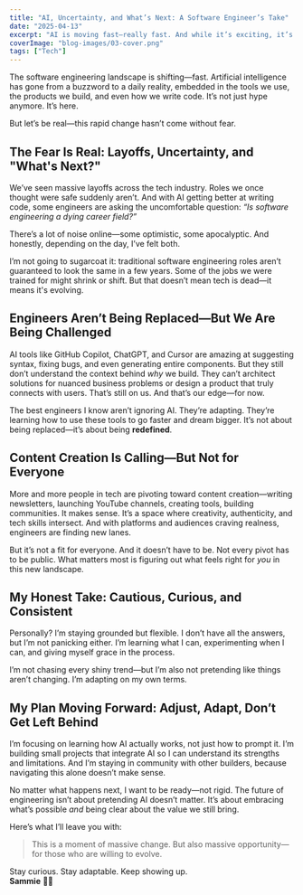 ```yaml
---
title: "AI, Uncertainty, and What’s Next: A Software Engineer’s Take"
date: "2025-04-13"
excerpt: "AI is moving fast—really fast. And while it’s exciting, it’s also a little scary. Here’s how I’m navigating this shift as a software engineer, and why adapting isn’t optional."
coverImage: "blog-images/03-cover.png"
tags: ["Tech"]
---
```


The software engineering landscape is shifting—fast. Artificial intelligence has gone from a buzzword to a daily reality, embedded in the tools we use, the products we build, and even how we write code. It’s not just hype anymore. It’s here.

But let’s be real—this rapid change hasn’t come without fear. 

## The Fear Is Real: Layoffs, Uncertainty, and "What's Next?"

We’ve seen massive layoffs across the tech industry. Roles we once thought were safe suddenly aren’t. And with AI getting better at writing code, some engineers are asking the uncomfortable question: _“Is software engineering a dying career field?”_

There’s a lot of noise online—some optimistic, some apocalyptic. And honestly, depending on the day, I’ve felt both.

I’m not going to sugarcoat it: traditional software engineering roles aren’t guaranteed to look the same in a few years. Some of the jobs we were trained for might shrink or shift. But that doesn’t mean tech is dead—it means it's evolving.

## Engineers Aren’t Being Replaced—But We Are Being Challenged

AI tools like GitHub Copilot, ChatGPT, and Cursor are amazing at suggesting syntax, fixing bugs, and even generating entire components. But they still don’t understand the context behind _why_ we build. They can’t architect solutions for nuanced business problems or design a product that truly connects with users. That’s still on us. And that’s our edge—for now.

The best engineers I know aren’t ignoring AI. They’re adapting. They’re learning how to use these tools to go faster and dream bigger. It’s not about being replaced—it’s about being **redefined**.

## Content Creation Is Calling—But Not for Everyone

More and more people in tech are pivoting toward content creation—writing newsletters, launching YouTube channels, creating tools, building communities. It makes sense. It’s a space where creativity, authenticity, and tech skills intersect. And with platforms and audiences craving realness, engineers are finding new lanes.

But it’s not a fit for everyone. And it doesn’t have to be. Not every pivot has to be public. What matters most is figuring out what feels right for _you_ in this new landscape.

## My Honest Take: Cautious, Curious, and Consistent

Personally? I’m staying grounded but flexible. I don’t have all the answers, but I’m not panicking either. I’m learning what I can, experimenting when I can, and giving myself grace in the process.

I’m not chasing every shiny trend—but I’m also not pretending like things aren’t changing. I’m adapting on my own terms.

## My Plan Moving Forward: Adjust, Adapt, Don’t Get Left Behind

I’m focusing on learning how AI actually works, not just how to prompt it. I’m building small projects that integrate AI so I can understand its strengths and limitations. And I’m staying in community with other builders, because navigating this alone doesn’t make sense.

No matter what happens next, I want to be ready—not rigid. The future of engineering isn’t about pretending AI doesn’t matter. It’s about embracing what’s possible _and_ being clear about the value we still bring.

Here’s what I’ll leave you with:

> This is a moment of massive change. But also massive opportunity—for those who are willing to evolve.

Stay curious. Stay adaptable. Keep showing up.  
**Sammie** ✌🏽
